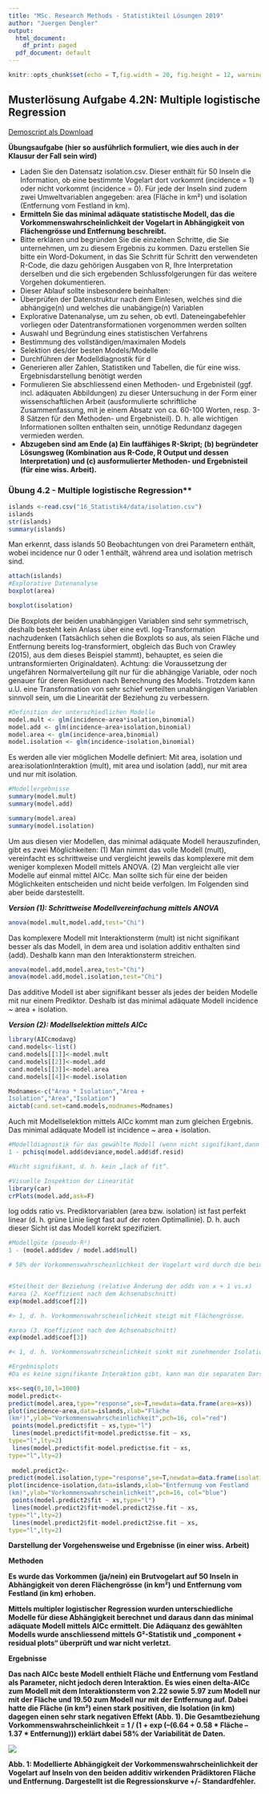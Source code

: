 ```yaml
---
title: "MSc. Research Methods - Statistikteil Lösungen 2019"
author: "Juergen Dengler"
output:
  html_document:
    df_print: paged
  pdf_document: default
---
```


```r
knitr::opts_chunk$set(echo = T,fig.width = 20, fig.height = 12, warning = F, message = F, fig.pos = 'H',results = "show")
```

## Musterlösung Aufgabe 4.2N: Multiple logistische Regression

[Demoscript als Download](16_Statistik4/RFiles/Loesung_Uebung_4.2N_v.01.R)

**Übungsaufgabe (hier so ausführlich formuliert, wie dies auch in der Klausur der Fall sein wird)**

- Laden Sie den Datensatz isolation.csv. Dieser enthält für 50 Inseln die Information, ob
  eine bestimmte Vogelart dort vorkommt (incidence = 1) oder nicht vorkommt
  (incidence = 0). Für jede der Inseln sind zudem zwei Umweltvariablen angegeben:
  area (Fläche in km²) und isolation (Entfernung vom Festland in km).
- **Ermitteln Sie das minimal adäquate statistische Modell, das die              Vorkommenswahrscheinlichkeit der Vogelart in Abhängigkeit von Flächengrösse und Entfernung beschreibt.**
- Bitte erklären und begründen Sie die einzelnen Schritte, die Sie unternehmen, um zu
diesem Ergebnis zu kommen. Dazu erstellen Sie bitte ein Word-Dokument, in das Sie
Schritt für Schritt den verwendeten R-Code, die dazu gehörigen Ausgaben von R, Ihre
Interpretation derselben und die sich ergebenden Schlussfolgerungen für das weitere
Vorgehen dokumentieren.
- Dieser Ablauf sollte insbesondere beinhalten:
- Überprüfen der Datenstruktur nach dem Einlesen, welches sind die abhängige(n)
und welches die unabängige(n) Variablen
- Explorative Datenanalyse, um zu sehen, ob evtl. Dateneingabefehler vorliegen oder
Datentransformationen vorgenommen werden sollten
- Auswahl und Begründung eines statistischen Verfahrens
- Bestimmung des vollständigen/maximalen Models
- Selektion des/der besten Models/Modelle
- Durchführen der Modelldiagnostik für d
- Generieren aller Zahlen, Statistiken und Tabellen, die für eine wiss.
Ergebnisdarstellung benötigt werden
- Formulieren Sie abschliessend einen Methoden- und Ergebnisteil (ggf. incl.
adäquaten Abbildungen) zu dieser Untersuchung in der Form einer
wissenschaftlichen Arbeit (ausformulierte schriftliche Zusammenfassung, mit je
einem Absatz von ca. 60-100 Worten, resp. 3-8 Sätzen für den Methoden- und
Ergebnisteil). D. h. alle wichtigen Informationen sollten enthalten sein, unnötige
Redundanz dagegen vermieden werden.
- **Abzugeben sind am Ende (a) Ein lauffähiges R-Skript; (b) begründeter Lösungsweg
(Kombination aus R-Code, R Output und dessen Interpretation) und (c)
ausformulierter Methoden- und Ergebnisteil (für eine wiss. Arbeit).**

### Übung 4.2 - Multiple logistische Regression**

```r
islands <-read.csv("16_Statistik4/data/isolation.csv")
islands
str(islands)
summary(islands)
```

Man erkennt, dass islands 50 Beobachtungen von drei Parametern enthält, wobei incidence
nur 0 oder 1 enthält, während area und isolation metrisch sind.


```r
attach(islands)
#Explorative Datenanalyse
boxplot(area)

boxplot(isolation)
```

Die Boxplots der beiden unabhängigen Variablen sind sehr symmetrisch, deshalb besteht kein
Anlass über eine evtl. log-Transformation nachzudenken (Tatsächlich sehen die Boxplots so
aus, als seien Fläche und Entfernung bereits log-transformiert, obgleich das Buch von Crawley (2015), aus dem dieses Beispiel stammt), behauptet, es seien die untransformierten
Originaldaten). Achtung: die Voraussetzung der ungefähren Normalverteilung gilt nur für die abhängige Variable, oder noch genauer für deren Residuen nach Berechnung des Models.
Trotzdem kann u.U. eine Transformation von sehr schief verteilten unabhängigen Variablen
sinnvoll sein, um die Linearität der Beziehung zu verbessern.


```r
#Definition der unterschiedlichen Modelle
model.mult <- glm(incidence~area*isolation,binomial)
model.add <- glm(incidence~area+isolation,binomial)
model.area <- glm(incidence~area,binomial)
model.isolation <- glm(incidence~isolation,binomial)
```

Es werden alle vier möglichen Modelle definiert: Mit area, isolation und area:isolationInteraktion (mult), mit area und isolation (add), nur mit area und nur mit isolation.

```r
#Modellergebnisse
summary(model.mult)
summary(model.add)

summary(model.area)
summary(model.isolation)
```

Um aus diesen vier Modellen, das minimal adäquate Modell herauszufinden, gibt es zwei
Möglichkeiten: (1) Man nimmt das volle Modell (mult), vereinfacht es schrittweise und
vergleicht jeweils das komplexere mit dem weniger komplexen Modell mittels ANOVA. (2) Man
vergleicht alle vier Modelle auf einmal mittel AICc. Man sollte sich für eine der beiden
Möglichkeiten entscheiden und nicht beide verfolgen. Im Folgenden sind aber beide
darstestellt.

**_Version (1): Schrittweise Modellvereinfachung mittels ANOVA_**

```r
anova(model.mult,model.add,test="Chi")
```

Das komplexere Modell mit Interaktionsterm (mult) ist nicht signifikant besser als das Modell, in dem area und isolation additiv enthalten sind (add). Deshalb kann man den Interaktionsterm streichen.

```r
anova(model.add,model.area,test="Chi")
anova(model.add,model.isolation,test="Chi")
```

Das additive Modell ist aber signifikant besser als jedes der beiden Modelle mit nur einem Prediktor. Deshalb ist das minimal adäquate Modell incidence ~ area + isolation.

**_Version (2): Modellselektion mittels AICc_**

```r
library(AICcmodavg)
cand.models<-list()
cand.models[[1]]<-model.mult
cand.models[[2]]<-model.add
cand.models[[3]]<-model.area
cand.models[[4]]<-model.isolation

Modnames<-c("Area * Isolation","Area +
Isolation","Area","Isolation")
aictab(cand.set=cand.models,modnames=Modnames)
```

Auch mit Modellselektion mittels AICc kommt man zum gleichen Ergebnis. Das minimal
adäquate Modell ist incidence ~ area + isolation.

```r
#Modelldiagnostik für das gewählte Modell (wenn nicht signifikant,dann OK)
1 - pchisq(model.add$deviance,model.add$df.resid)

#Nicht signifikant, d. h. kein „lack of fit“.

#Visuelle Inspektion der Linearität
library(car)
crPlots(model.add,ask=F)
```

log odds ratio vs. Prediktorvariablen (area bzw. isolation) ist fast perfekt linear (d. h. grüne Linie liegt fast auf der roten Optimallinie). D. h. auch dieser Sicht ist das Modell korrekt spezifiziert.

```r
#Modellgüte (pseudo-R²)
1 - (model.add$dev / model.add$null)

# 58% der Vorkommenswahrscheinlichkeit der Vogelart wird durch die beiden gewählten Prediktorvariablen erklärt.


#Steilheit der Beziehung (relative Änderung der odds von x + 1 vs.x)
#area (2. Koeffizient nach dem Achsenabschnitt)
exp(model.add$coef[2])

#> 1, d. h. Vorkommenswahrscheinlichkeit steigt mit Flächengrösse.

#area (3. Koeffizient nach dem Achsenabschnitt)
exp(model.add$coef[3])

#< 1, d. h. Vorkommenswahrscheinlichkeit sinkt mit zunehmender Isolation.
```

```r
#Ergebnisplots
#Da es keine signifikante Interaktion gibt, kann man die separaten Darstellungen der beiden Einzelbeziehungen nehmen.

xs<-seq(0,10,l=1000)
model.predict<-
predict(model.area,type="response",se=T,newdata=data.frame(area=xs))
plot(incidence~area,data=islands,xlab="Fläche
(km²)",ylab="Vorkommenswahrscheinlichkeit",pch=16, col="red")
 points(model.predict$fit ~ xs,type="l")
 lines(model.predict$fit+model.predict$se.fit ~ xs,
type="l",lty=2)
 lines(model.predict$fit-model.predict$se.fit ~ xs,
type="l",lty=2)
 
 model.predict2<-
predict(model.isolation,type="response",se=T,newdata=data.frame(isolation=xs))
plot(incidence~isolation,data=islands,xlab="Entfernung vom Festland
(km)",ylab="Vorkommenswahrscheinlichkeit",pch=16, col="blue")
 points(model.predict2$fit ~ xs,type="l")
 lines(model.predict2$fit+model.predict2$se.fit ~ xs,
type="l",lty=2)
 lines(model.predict2$fit-model.predict2$se.fit ~ xs,
type="l",lty=2)
```


**Darstellung der Vorgehensweise und Ergebnisse (in einer wiss. Arbeit)**

**Methoden**

**Es wurde das Vorkommen (ja/nein) ein Brutvogelart auf 50 Inseln in Abhängigkeit von deren Flächengrösse (in km²) und Entfernung vom Festland (in km) erhoben.**

**Mittels multipler logistischer Regression wurden unterschiedliche Modelle für diese Abhängigkeit berechnet und daraus dann das minimal adäquate Modell mittels AICc ermittelt. Die Adäquanz des gewählten Modells wurde anschliessend mittels G²-Statistik und „component + residual plots“ überprüft und war nicht verletzt.**

**Ergebnisse**

**Das nach AICc beste Modell enthielt Fläche und Entfernung vom Festland als Parameter, nicht jedoch deren Interaktion. Es wies einen delta-AICc zum Modell mit dem Interaktionsterm von 2.22 sowie 5.97 zum Modell nur mit der Fläche und 19.50 zum Modell nur mit der Entfernung auf. Dabei hatte die Fläche (in km²) einen stark positiven, die Isolation (in km) dagegen einen sehr stark negativen Effekt (Abb. 1). Die Gesamtbeziehung Vorkommenswahrscheinlichkeit = 1 / (1 + exp (–(6.64 + 0.58 * Fläche – 1.37 * Entfernung))) erklärt dabei 58% der Variabilität de Daten.**

![](16_Statistik4/data/abb1_4.2N.png)


**Abb. 1: Modellierte Abhängigkeit der Vorkommenswahrscheinlichkeit der Vogelart auf Inseln von den beiden additiv wirkenden Prädiktoren Fläche und Entfernung. Dargestellt ist die Regressionskurve +/- Standardfehler.**